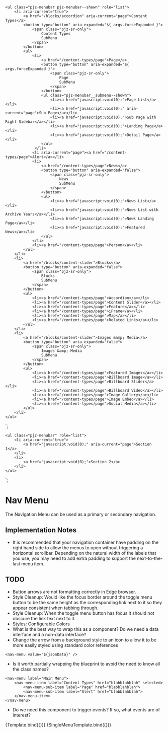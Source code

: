 
<Meta title="Components/Nav Bar" component="NavBar" />

    <ul class="pjz-menubar pjz-menubar--shown" role="list">
        <li aria-current="true">
            <a href="/blocks/accordion" aria-current="page">Content Types</a>
            <button type="button" aria-expanded="${ args.forceExpanded }">
                <span class="pjz-sr-only">
                    Content Types
                    SubMenu
                </span>
            </button>
            <ul>
                <li>
                    <a href="/content-types/page">Page</a>
                    <button type="button" aria-expanded="${ args.forceExpanded }">
                        <span class="pjz-sr-only">
                            Page
                            SubMenu
                        </span>
                    </button>
                    <ul class="pjz-menubar__submenu--shown">
                        <li><a href="javascript:void(0);">Page List</a></li>
                        <li><a href="javascript:void(0);" aria-current="page">Sub Page</a></li>
                        <li><a href="javascript:void(0);">Sub Page with Right Sidebar</a></li>
                        <li><a href="javascript:void(0);">Landing Page</a></li>
                        <li><a href="javascript:void(0);">Detail Page</a></li>
                    </ul>
                 </li>
                <li aria-current="page"><a href="/content-types/page">Alert</a></li>
                <li>
                    <a href="/content-types/page">News</a>
                    <button type="button" aria-expanded="false">
                        <span class="pjz-sr-only">
                            News
                            SubMenu
                        </span>
                    </button>
                    <ul>
                        <li><a href="javascript:void(0);">News List</a></li>
                        <li><a href="javascript:void(0);">News List with Archive Years</a></li>
                        <li><a href="javascript:void(0);">News Landing Page</a></li>
                        <li><a href="javascript:void(0);">Featured News</a></li>
                    </ul>
                </li>
                <li><a href="/content-types/page">Person</a></li>
            </ul>
        </li>
        <li>
            <a href="/blocks/content-slider">Blocks</a>
            <button type="button" aria-expanded="false">
                <span class="pjz-sr-only">
                    Blocks
                    SubMenu
                </span>
            </button>
            <ul>
                <li><a href="/content-types/page">Accordion</a></li>
                <li><a href="/content-types/page">Content Slider</a></li>
                <li><a href="/content-types/page">Feature</a></li>
                <li><a href="/content-types/page">iFrame</a></li>
                <li><a href="/content-types/page">Map</a></li>
                <li><a href="/content-types/page">Related Links</a></li>
            </ul>
        </li>
        <li>
            <a href="/blocks/content-slider">Images &amp; Media</a>
            <button type="button" aria-expanded="false">
                <span class="pjz-sr-only">
                    Images &amp; Media
                    SubMenu
                </span>
            </button>
            <ul>
                <li><a href="/content-types/page">Featured Images</a></li>
                <li><a href="/content-types/page">Billboard Image</a></li>
                <li><a href="/content-types/page">Billboard Slider</a></li>
                <li><a href="/content-types/page">Billboard Video</a></li>
                <li><a href="/content-types/page">Image Gallery</a></li>
                <li><a href="/content-types/page">Image Embed</a></li>
                <li><a href="/content-types/page">Social Media</a></li>
            </ul>
        </li>
    </ul>
`;

    <ul class="pjz-menubar" role="list">
        <li aria-current="true">
            <a href="javascript:void(0);" aria-current="page">Section 1</a>
        </li>
        <li>
            <a href="javascript:void(0);">Section 2</a>
        </li>
    </ul>
`;

# Nav Menu

The Navigation Menu can be used as a primary or secondary navigation.

## Implementation Notes

* It is recommended that your navigation container have padding on the right hand side to allow the menus to open
  without triggering a horizontal scrollbar.  Depending on the natural width of the labels that you use, you may
  need to add extra padding to support the next-to-the-last menu item.

## TODO

* Button arrows are not formatting correctly in Edge browser.
* Style Cleanup: Would like the focus border around the toggle menu button to be the same height as the corresponding
  link next to it so they appear consistent when tabbing through.
* Style Cleanup: When the toggle menu button has focus it should not obscure the link text next to it.
* Styles: Configurable Colors
* What is the best way to wrap this as a component?  Do we need a data interface and a non-data interface?
* Change the arrow from a background style to an icon to allow it to be more easily styled using standard color references

```
<nav-menu value="${jsonData}" />
```

* Is it worth partially wrapping the blueprint to avoid the need to know all the class names?
```
<nav-menu label="Main Menu">
    <nav-menu-item label="Content Types" href="blahblahblah" selected>
        <nav-menu-sub-item label="Page" href="blabblahblah">
        <nav-menu-sub-item label="Alert" href="blabblahblah">
    </nav-menu-item>
</nav-menu>
```
* Do we need this component to trigger events?  If so, what events are of interest?

<Canvas>
    <Story name="Basic" args={{
        forceExpanded: false
    }}>
      {Template.bind({})}
    </Story>
</Canvas>

<Canvas>
    <Story name="Basic Single Menu" args={{
        forceExpanded: false
    }}>
      {SingleMenuTemplate.bind({})}
    </Story>
</Canvas>


